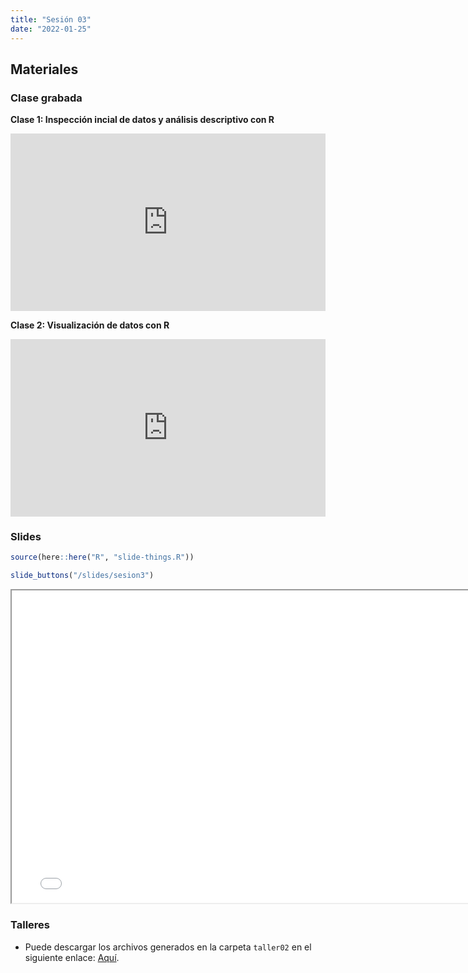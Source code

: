 ```yaml
---
title: "Sesión 03"
date: "2022-01-25"
---
```


## Materiales

::: {.panel-tabset}

### Clase grabada

**Clase 1: Inspección incial de datos y análisis descriptivo con R**

<div style="padding:56.25% 0 0 0;position:relative;"><iframe src="https://player.vimeo.com/video/794119967?h=f8b286e328&amp;badge=0&amp;autopause=0&amp;player_id=0&amp;app_id=58479" frameborder="0" allow="autoplay; fullscreen; picture-in-picture" allowfullscreen style="position:absolute;top:0;left:0;width:100%;height:100%;" title="Sesi&amp;oacute;n 3 - Clase 1: Inspecci&amp;oacute;n inicial de datos"></iframe></div><script src="https://player.vimeo.com/api/player.js"></script>

**Clase 2: Visualización de datos con R**

<div style="padding:56.25% 0 0 0;position:relative;"><iframe src="https://player.vimeo.com/video/795235987?h=2d1dfea124&amp;badge=0&amp;autopause=0&amp;player_id=0&amp;app_id=58479" frameborder="0" allow="autoplay; fullscreen; picture-in-picture" allowfullscreen style="position:absolute;top:0;left:0;width:100%;height:100%;" title="Sesi&amp;oacute;n 3 - Clase 2: Visualizaci&amp;oacute;n de Datos con ggplot"></iframe></div><script src="https://player.vimeo.com/api/player.js"></script>

### Slides

```r
source(here::here("R", "slide-things.R"))
```

```r
slide_buttons("/slides/sesion3")
```

```{=html}
<iframe width="780" height="500" src="../slides/sesion3.html" title="Sesión 2"></iframe>
```

### Talleres

- Puede descargar los archivos generados en la carpeta `taller02` en el siguiente enlace: [Aquí](https://drive.google.com/drive/folders/18PHD4uNhXBJVKyLxfl6q9XoYx0ax9hXG?usp=sharing).


:::




